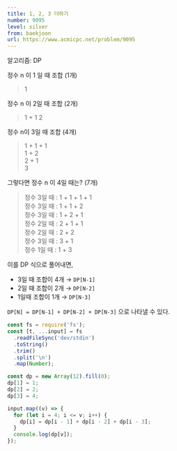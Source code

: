 ```yaml
---
title: 1, 2, 3 더하기
number: 9095
level: silver
from: baekjoon
url: https://www.acmicpc.net/problem/9095
---
```


알고리즘: DP

정수 n 이 1 일 때 조합 (1개)

> 1

정수 n 이 2일 때 조합 (2개)

> 1 + 1
> 2

정수 n이 3일 때 조합 (4개)

> 1 + 1 + 1  
> 1 + 2  
> 2 + 1  
> 3

그렇다면 정수 n 이 4일 때는? (7개)

> 정수 3일 때 : 1 + 1 + 1 + 1  
> 정수 3일 때 : 1 + 1 + 2  
> 정수 3일 때 : 1 + 2 + 1  
> 정수 2일 때 : 2 + 1 + 1  
> 정수 2일 때 : 2 + 2  
> 정수 3일 때 : 3 + 1  
> 정수 1일 때 : 1 + 3

이를 DP 식으로 풀어내면,

- 3일 때 조합이 4개 → `DP[N-1]`
- 2일 때 조합이 2개 → `DP[N-2]`
- 1일때 조합이 1개 → `DP[N-3]`

`DP[N] = DP[N-1] + DP[N-2] + DP[N-3]` 으로 나타낼 수 있다.

```js
const fs = require('fs');
const [t, ...input] = fs
  .readFileSync('dev/stdin')
  .toString()
  .trim()
  .split('\n')
  .map(Number);

const dp = new Array(12).fill(0);
dp[1] = 1;
dp[2] = 2;
dp[3] = 4;

input.map((v) => {
  for (let i = 4; i <= v; i++) {
    dp[i] = dp[i - 1] + dp[i - 2] + dp[i - 3];
  }
  console.log(dp[v]);
});
```
